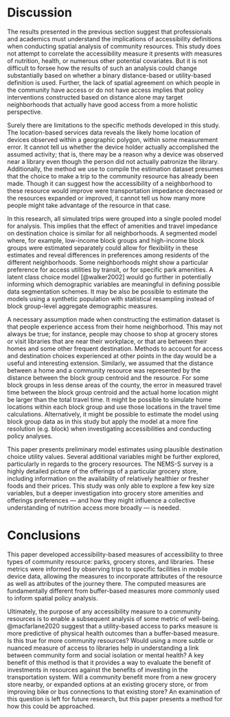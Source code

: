 # Discussion

The results presented in the previous section suggest that professionals and 
academics must understand the implications of accessibility definitions when 
conducting spatial analysis of community resources. This study does not attempt
to correlate the accessibility measure it presents with measures of nutrition,
health, or numerous other potential covariates. But it is not difficult to forsee
how the results of such an analysis could change substantially based on whether a
binary distance-based or utility-based definition is used. Further, the lack of 
spatial agreement on which people in the community have access or do not have access
implies that policy interventions constructed based on distance alone may target 
neighborhoods that actually have good access from a more holistic perspective.

Surely there are limitations to the specific methods developed in this study. 
The location-based services data
reveals the likely home location of devices observed within a geographic
polygon, within some measurement error. It cannot tell us whether the device
holder actually accomplished the assumed activity; that is, there may be a
reason why a device was observed near a library even though the person did not
actually patronize the library. Additionally, the method we use to compile the
estimation dataset presumes that the choice to make a trip to the community
resource has already been made. Though it can suggest how the accessibility of a
neighborhood to these resource would improve were transportation impedance
decreased or the resources expanded or improved, it cannot tell us how many more
people might take advantage of the resource in that case.

In this research, all simulated trips were grouped into a single pooled model 
for analysis. This implies that the effect of amenities and travel impedance on 
destination choice is similar for all neighborhoods. A segmented model 
where, for example, low-income block groups and high-income block groups were
estimated separately could allow for flexibility in these estimates and reveal
differences in preferences among residents of the different neighborhoods. Some 
neighborhoods might show a particular preference for access utilities by 
transit, or for specific park amenities. A latent class choice model [@walker2002]
would go further in potentially informing which demographic variables are
meaningful in defining possible data segmentation schemes. It may be also be
possible to estimate the models using a synthetic population with statistical 
resampling instead of block group-level aggregate demographic measures.

A necessary assumption made when constructing the estimation dataset is that
people experience access from their home neighborhood. This may not always be true;
for instance, people may choose to shop at grocery stores or visit libraries that
are near their workplace, or that are between their homes and some other 
frequent destination. Methods to account for access and destination choices
experienced at other points in the day would be a useful and interesting extension.
Similarly, we assumed that the distance between a home and a community resource
was represented by the distance between the block group centroid and the resource.
For some block groups in less dense areas of the county, the error in measured
travel time between the block group centroid and the actual home location might be
larger than the total travel time. It might be possible to simulate home locations
within each block group and use those locations in the travel time calculations. 
Alternatively, it might be possible to estimate the model using block group data
as in this study but apply the model at a more fine resolution (e.g. block) when
investigating accessibilities and conducting policy analyses.

This paper presents preliminary model estimates using plausible destination 
choice utility values. Several additional variables might be further explored,
particularly in regards to the grocery resources. The NEMS-S survey is a highly
detailed picture of the offerings of a particular grocery store, including
information on the availability of relatively healthier or fresher foods and 
their prices. This study was only able to explore a few key size variables, but 
a deeper investigation into grocery store amenities and offerings 
preferences  --- and how they might influence a collective understanding of
nutrition access more broadly --- is needed.


# Conclusions
This paper developed accessibility-based measures of accessibility to three 
types of community resource: parks, grocery stores, and libraries. These metrics
were informed by observing trips to specific facilities in mobile
device data, allowing the measures to incorporate attributes of the resource 
as well as attributes of the journey there. The computed measures are 
fundamentally different from buffer-based measures more commonly used to 
inform spatial policy analysis. 

Ultimately, the purpose of any accessibility measure to a community resources 
is to enable a subsequent analysis of some metric of well-being. @macfarlane2020
suggest that a utility-based access to parks measure is more predictive of 
physical health outcomes than a buffer-based measure. Is this true for more 
community resources? Would using a more subtle or nuanced measure of access to 
libraries help in understanding a link between community form and social isolation 
or mental health? A key benefit of this method is that it provides a way to 
evaluate the benefit of investments in resources against the benefits of investing
in the transportation system. Will a community benefit more from a new grocery store
nearby, or expanded options at an existing grocery store, or from improving bike 
or bus connections to that existing store? An examination of this question is
left for future research, but this paper presents a method for how this could be
approached.
